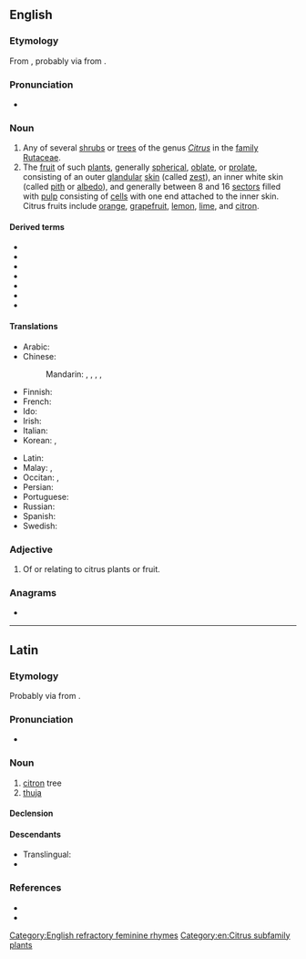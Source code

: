 {{also|Citrus}}
==English==
{{wikipedia}}

===Etymology===
From {{bor|en|la|citrus|t=citron tree, thuja}}, probably via {{der|en|ett|-}} from {{der|en|grc|κέδρος}}.

===Pronunciation===
* {{IPA|en|/ˈsɪ.tɹəs/}}

===Noun===
{{en-noun|es}}

# Any of several [[shrub]]s or [[tree]]s of the genus ''[[Citrus]]'' in the [[family]] [[Rutaceae]].
# The [[fruit]] of such [[plant]]s, generally [[spherical]], [[oblate]], or [[prolate]], consisting of an outer [[glandular]] [[skin]] (called [[zest]]), an inner white skin (called [[pith]] or [[albedo]]), and generally between 8 and 16 [[sector]]s filled with [[pulp]] consisting of [[cell]]s with one end attached to the inner skin. Citrus fruits include [[orange]], [[grapefruit]], [[lemon]], [[lime]], and [[citron]].

====Derived terms====
* {{l|en|citral}}
* {{l|en|citrantin}}
* {{l|en|citric acid}}
* {{l|en|citropten}}
* {{l|en|citrusin}}
* {{l|en|Citrus County}}
* {{l|en|citrus fruit}}

====Translations====
{{trans-top|shrub or tree}}
* Arabic: {{t-needed|ar}}
* Chinese:
*: Mandarin: {{t+|cmn|柑橘|tr=gānjú|sc=Hani}}, {{t|cmn|柑橘屬|sc=Hani}}, {{t|cmn|柑橘属|tr=gānjúshǔ|sc=Hani}}, {{t+|cmn|柑橘類|sc=Hani}}, {{t+|cmn|柑橘类|tr=gānjúlèi|sc=Hani}}
* Finnish: {{t+|fi|sitruspuu}}
* French: {{t+|fr|citrus|d|m}}
* Ido: {{t+|io|citruso}}
* Irish: {{t|ga|crann citris|m}}
* Italian: {{t+|it|agrume|m}}
* Korean: {{t|ko|감귤류}}, {{t|ko|시트러스}}
{{trans-mid}}
* Latin: {{t|la|citrus|f}}
* Malay: {{t|ms|sitrus}}, {{t|ms|limau}}
* Occitan: {{t|oc|agrum|m}}, {{t|oc|agrume|m}}
* Persian: {{t|fa|بادرنگ|tr=bâdrang}}
* Portuguese: {{t+|pt|citro|m}}
* Russian: {{t+|ru|ци́трус|m}}
* Spanish: {{t+|es|cítrico|m}}
* Swedish: {{t|sv|citrusträd|n}}
{{trans-bottom}}

{{trans-see|fruit|citrus fruit}}

===Adjective===
{{en-adj|-}}

# Of or relating to citrus plants or fruit.

===Anagrams===
* {{anagrams|en|a=cirstu|Curtis|rictus|rustic}}

[[Category:English refractory feminine rhymes]]
[[Category:en:Citrus subfamily plants]]

----

==Latin==

===Etymology===
Probably via {{bor|la|ett|-}} from {{der|la|grc|κέδρος}}.

===Pronunciation===
* {{la-IPA|citrus}}

===Noun===
{{la-noun|citrus<2>|g=f}}

# [[citron]] tree
# [[thuja]]

====Declension====
{{la-ndecl|citrus<2>}}

====Descendants====
* Translingual: ''{{ll|mul|Citrus}}''
* {{desc|en|citrine}}

===References===
* {{R:L&S}}
* {{R:du Cange}}

{{topics|la|Citrus subfamily plants}}